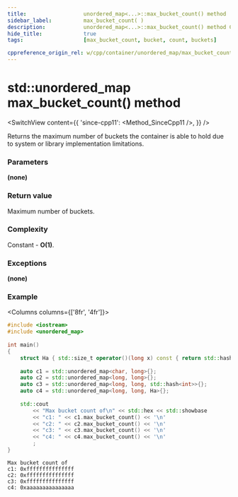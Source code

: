 ```yaml
---
title:					unordered_map<...>::max_bucket_count() method
sidebar_label:			max_bucket_count( )
description:			unordered_map<...>::max_bucket_count() method C++ documentation
hide_title:				true
tags:					[max_bucket_count, bucket, count, buckets]

cppreference_origin_rel: w/cpp/container/unordered_map/max_bucket_count
---
```



<!----------------- Codes ---------------------->

<!-- max_bucket_count() -->

# std::unordered_map max_bucket_count() method

<SwitchView content={{
	'since-cpp11': <Method_SinceCpp11 />,
}} />

Returns the maximum number of buckets the container is able to hold due to system or library implementation limitations.

### Parameters

**(none)**

### Return value

Maximum number of buckets.

### Complexity

Constant - **O(1)**.

### Exceptions

**(none)**

### Example

<Columns columns={['8fr', '4fr']}>
<div>

```cpp
#include <iostream>
#include <unordered_map>
 
int main()
{
    struct Ha { std::size_t operator()(long x) const { return std::hash<long>{}(x); }; };
 
    auto c1 = std::unordered_map<char, long>{};
    auto c2 = std::unordered_map<long, long>{};
    auto c3 = std::unordered_map<long, long, std::hash<int>>{};
    auto c4 = std::unordered_map<long, long, Ha>{};
 
    std::cout
        << "Max bucket count of\n" << std::hex << std::showbase
        << "c1: " << c1.max_bucket_count() << '\n'
        << "c2: " << c2.max_bucket_count() << '\n'
        << "c3: " << c3.max_bucket_count() << '\n'
        << "c4: " << c4.max_bucket_count() << '\n'
        ;
}
```

</div>
<div>

```plaintext title="Possible output"
Max bucket count of
c1: 0xfffffffffffffff
c2: 0xfffffffffffffff
c3: 0xfffffffffffffff
c4: 0xaaaaaaaaaaaaaaa
```

</div>
</Columns>
